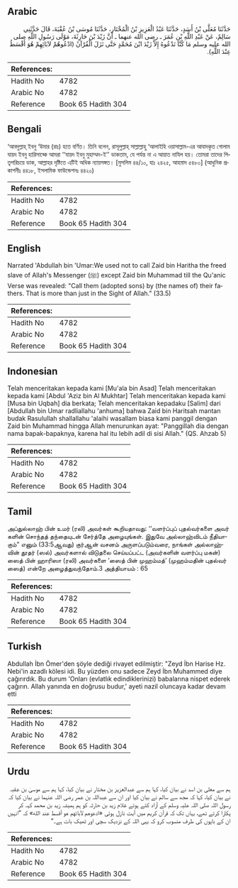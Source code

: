 ## Arabic


<div dir="rtl" lang="ar" style={{fontSize:'larger',backgroundColor:'#f8f9fa',padding:20}}>
حَدَّثَنَا مُعَلَّى بْنُ أَسَدٍ، حَدَّثَنَا عَبْدُ الْعَزِيزِ بْنُ الْمُخْتَارِ، حَدَّثَنَا مُوسَى بْنُ عُقْبَةَ، قَالَ حَدَّثَنِي سَالِمٌ، عَنْ عَبْدِ اللَّهِ بْنِ عُمَرَ ـ رضى الله عنهما ـ أَنَّ زَيْدَ بْنَ حَارِثَةَ، مَوْلَى رَسُولِ اللَّهِ صلى الله عليه وسلم مَا كُنَّا نَدْعُوهُ إِلاَّ زَيْدَ ابْنَ مُحَمَّدٍ حَتَّى نَزَلَ الْقُرْآنُ ‏(‏ادْعُوهُمْ لآبَائِهِمْ هُوَ أَقْسَطُ عِنْدَ اللَّهِ‏)‏‏.‏
</div>
<div style={{backgroundColor:'#f8f9fa',padding:20, marginBottom: 10}}><table> <thead> <tr> <th>References:</th> <th></th> </tr> </thead> <tbody><tr><td>Hadith No</td><td>4782</td></tr><tr><td>Arabic No</td><td>4782</td></tr><tr><td>Reference</td><td>Book 65 Hadith 304</td></tr></tbody></table></div>

## Bengali


<div dir="ltr" lang="bn" style={{fontSize:'larger',backgroundColor:'#f8f9fa',padding:20}}>
‘আবদুল্লাহ্ ইবনু ‘উমার (রাঃ) হতে বর্ণিত। তিনি বলেন, রাসূলুল্লাহ্ সাল্লাল্লাহু ‘আলাইহি ওয়াসাল্লাম-এর আযাদকৃত গোলাম যায়দ ইবনু হারিসাহ্কে আমরা ‘‘যায়দ ইবনু মুহাম্মদ-ই’’ ডাকতাম, যে পর্যন্ত না এ আয়াত নাযিল হয়। তোমরা তাদের পিতৃপরিচয়ে ডাক, আল্লাহর দৃষ্টিতে এটিই অধিক ন্যায়সঙ্গত। [মুসলিম ৪৪/১০, হাঃ ২৪২৫, আহমাদ ৫৪৮০] (আধুনিক প্রকাশনীঃ ৪৪১৮, ইসলামিক ফাউন্ডেশনঃ ৪৪২০)
</div>
<div style={{backgroundColor:'#f8f9fa',padding:20, marginBottom: 10}}><table> <thead> <tr> <th>References:</th> <th></th> </tr> </thead> <tbody><tr><td>Hadith No</td><td>4782</td></tr><tr><td>Arabic No</td><td>4782</td></tr><tr><td>Reference</td><td>Book 65 Hadith 304</td></tr></tbody></table></div>

## English


<div dir="ltr" lang="en" style={{fontSize:'larger',backgroundColor:'#f8f9fa',padding:20}}>
Narrated 'Abdullah bin 'Umar:We used not to call Zaid bin Haritha the freed slave of Allah's Messenger (ﷺ) except Zaid bin Muhammad till the Qu'anic Verse was revealed: "Call them (adopted sons) by (the names of) their fathers. That is more than just in the Sight of Allah." (33.5)
</div>
<div style={{backgroundColor:'#f8f9fa',padding:20, marginBottom: 10}}><table> <thead> <tr> <th>References:</th> <th></th> </tr> </thead> <tbody><tr><td>Hadith No</td><td>4782</td></tr><tr><td>Arabic No</td><td>4782</td></tr><tr><td>Reference</td><td>Book 65 Hadith 304</td></tr></tbody></table></div>

## Indonesian


<div dir="ltr" lang="id" style={{fontSize:'larger',backgroundColor:'#f8f9fa',padding:20}}>
Telah menceritakan kepada kami [Mu'ala bin Asad] Telah menceritakan kepada kami [Abdul 'Aziz bin Al Mukhtar] Telah menceritakan kepada kami [Musa bin Uqbah] dia berkata; Telah menceritakan kepadaku [Salim] dari [Abdullah bin Umar radliallahu 'anhuma] bahwa Zaid bin Haritsah mantan budak Rasulullah shallallahu 'alaihi wasallam biasa kami panggil dengan Zaid bin Muhammad hingga Allah menurunkan ayat: "Panggillah dia dengan nama bapak-bapaknya, karena hal itu lebih adil di sisi Allah." (QS. Ahzab 5)
</div>
<div style={{backgroundColor:'#f8f9fa',padding:20, marginBottom: 10}}><table> <thead> <tr> <th>References:</th> <th></th> </tr> </thead> <tbody><tr><td>Hadith No</td><td>4782</td></tr><tr><td>Arabic No</td><td>4782</td></tr><tr><td>Reference</td><td>Book 65 Hadith 304</td></tr></tbody></table></div>

## Tamil


<div dir="ltr" lang="ta" style={{fontSize:'larger',backgroundColor:'#f8f9fa',padding:20}}>
அப்துல்லாஹ் பின் உமர் (ரலி) அவர்கள் கூறியதாவது: ‘‘வளர்ப்புப் புதல்வர்களை அவர் களின் சொந்தத் தந்தையுடன் சேர்த்தே அழையுங்கள். இதுவே அல்லாஹ்விடம் நீதியாகும்” எனும் (33:5ஆவது) குர்ஆன் வசனம் அருளப்படும்வரை, நாங்கள் அல்லாஹ்வின் தூதர் (ஸல்) அவர்களால் விடுதலை செய்யப்பட்ட (அவர்களின் வளர்ப்பு மகன்) ஸைத் பின் ஹாரிஸா (ரலி) அவர்களை ‘ஸைத் பின் முஹம்மத்’ (முஹம்மதின் புதல்வர் ஸைத்) என்றே அழைத்துவந்தோம்.3 அத்தியாயம் : 65
</div>
<div style={{backgroundColor:'#f8f9fa',padding:20, marginBottom: 10}}><table> <thead> <tr> <th>References:</th> <th></th> </tr> </thead> <tbody><tr><td>Hadith No</td><td>4782</td></tr><tr><td>Arabic No</td><td>4782</td></tr><tr><td>Reference</td><td>Book 65 Hadith 304</td></tr></tbody></table></div>

## Turkish


<div dir="ltr" lang="tr" style={{fontSize:'larger',backgroundColor:'#f8f9fa',padding:20}}>
Abdullah İbn Ömer'den şöyle dediği rivayet edilmiştir: "Zeyd İbn Harise Hz. Nebi'in azadlı kölesi idi. Bu yüzden onu sadece Zeyd İbn Muhammed diye çağırırdık. Bu durum 'Onları (evlatlık edindiklerinizi) babalarına nispet ederek çağırın. Allah yanında en doğrusu budur,' ayeti nazil oluncaya kadar devam etti
</div>
<div style={{backgroundColor:'#f8f9fa',padding:20, marginBottom: 10}}><table> <thead> <tr> <th>References:</th> <th></th> </tr> </thead> <tbody><tr><td>Hadith No</td><td>4782</td></tr><tr><td>Arabic No</td><td>4782</td></tr><tr><td>Reference</td><td>Book 65 Hadith 304</td></tr></tbody></table></div>

## Urdu


<div dir="rtl" lang="ur" style={{fontSize:'larger',backgroundColor:'#f8f9fa',padding:20}}>
ہم سے معلی بن اسد نے بیان کیا، کہا ہم سے عبدالعزیز بن مختار نے بیان کیا، کہا ہم سے موسیٰ بن عقبہ نے بیان کیا، کہا کہ مجھ سے سالم نے بیان کیا اور ان سے عبداللہ بن عمر رضی اللہ عنہما نے بیان کیا کہ رسول اللہ صلی اللہ علیہ وسلم کے آزاد کئے ہوئے غلام زید بن حارثہ کو ہم ہمیشہ زید بن محمد کہہ کر پکارا کرتے تھے، یہاں تک کہ قرآن کریم میں آیت نازل ہوئی «ادعوهم لآبائهم هو أقسط عند الله‏» کہ ”انہیں ان کے باپوں کی طرف منسوب کرو کہ یہی اللہ کے نزدیک سچی اور ٹھیک بات ہے۔“
</div>
<div style={{backgroundColor:'#f8f9fa',padding:20, marginBottom: 10}}><table> <thead> <tr> <th>References:</th> <th></th> </tr> </thead> <tbody><tr><td>Hadith No</td><td>4782</td></tr><tr><td>Arabic No</td><td>4782</td></tr><tr><td>Reference</td><td>Book 65 Hadith 304</td></tr></tbody></table></div>